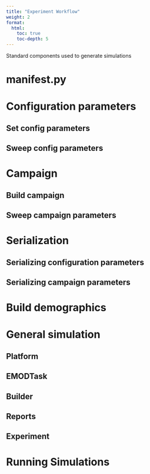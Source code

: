 ```yaml
---
title: "Experiment Workflow"
weight: 2
format: 
  html: 
    toc: true
    toc-depth: 5
---
```


Standard components used to generate simulations

# manifest.py

# Configuration parameters

## Set config parameters

## Sweep config parameters

# Campaign

## Build campaign

## Sweep campaign parameters

# Serialization

## Serializing configuration parameters

## Serializing campaign parameters

# Build demographics

# General simulation

## Platform

## EMODTask

## Builder

## Reports

## Experiment

# Running Simulations

